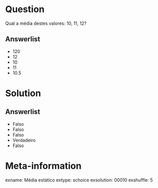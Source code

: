 Question
========

Qual a média destes valores: 10, 11, 12?


Answerlist
----------

* 120
* 12
* 10
* 11
* 10.5


Solution
========


Answerlist
----------

* Falso
* Falso
* Falso
* Verdadeiro
* Falso

Meta-information
================

exname: Média estático
extype: schoice
exsolution: 00010
exshuffle: 5
